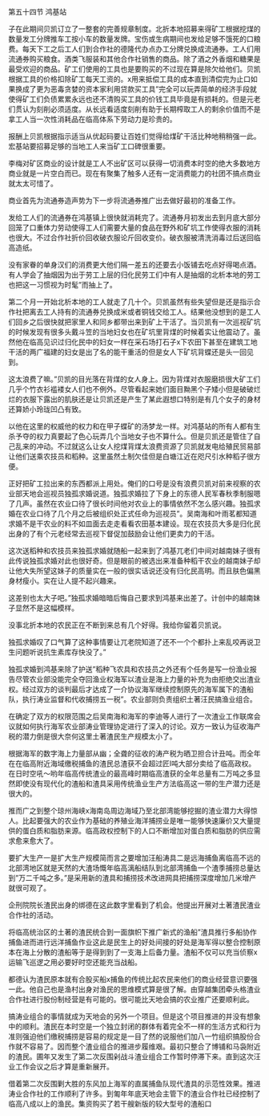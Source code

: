 

第五十四节 鸿基站

子在此期间贝凯订立了一整套的完善规章制度。北折本地招募来得矿工根据挖煤的数量发工分牌推车工按小车的数量发牌。宝伤或生病期间也发给足够不饿死的口粮费。每天下工之后工人们到合作社的德隆代办点办工分牌兑换成流通券。工人们用流通券购买粮食。酒类飞服装和其他合作社销售的商品。除了酒之外香烟和糖果是最受欢迎的商品。矿工们使用的工具也是要购买的不过现在算是除欠给他们。贝凯根据工具的价格扣除矿工每天工资的。x用来抵偿工具的成本直到清偿完为止口如果换成了更为恶毒贪婪的资本家利用贷款买工具”完全可以玩弄简单的经济手段就使得矿工们负债累累永远也还不清购买工具的价钱工具毕竟是有损耗的。但是元老们贯认为刻削必须适度。从长远看适度刻削有助于长期榨取工人的剩余价值而不是拿工人当一次性消耗品在临高体系下劳动力是珍贵的。

报酬上贝凯根据指示适当从优起码要让百姓们觉得给煤矿干活比种地稍稍强一此。宏基站要招募足够的当地工人来当矿工口碑很重要。

李梅对矿区商业的设计就是工人不出矿区可以获得一切消费本时空的绝大多数地方商业就是一片空白而已。现在有聚集了触多人还有一定消费能力的社团不搞点商业就太太可惜了。

商业首先为流通券造声势为下一步将流通券推广出去做好最初的准备工作。

发给工人们的流通券在鸿基镇上很快就消耗完了。流通券月初发出去到月底大部分回笼了口重体力劳动使得工人们需要大量的食品在野外和矿坑工作使得衣服的消耗也很大。不过合作社折价回收破衣服论斤回收变价。破衣服被清洗消毒过后送回临高造纸。

没有家眷的单身汉们的消费更大他们隔一差五的还要去小饭铺去吃点好得喝点酒。有人学会了抽烟因为出于劳工上层的归化民劳工们中有人是抽烟的北析本地的劳工也把这一习惯视为时髦”而抽上了。

第二个月一开始北析本地的工人就走了几十个。贝凯虽然有些失望但是还是指示合作社把离去工人持有的流通券兑换成米或者铜钱交给工人。结果他没想到的是工人们回乡之后很快就把家里人和同乡都带出来到矿上干活了。当贝凯有一次巡视矿坑的时候发现有很多头戴斗笠的当地妇女也在矿坑里背煤的时候着实让他震动了。虽然他在临高见识过归化民中的妇女一样在采石场打石子x下农田下甚至在建筑工地干活的两广福建的妇女是出了名的能干重活的但是女人下矿坑背蝶还是头一回见到。

这太浪费了嘛。”贝凯的目光落在背煤的女人身上。因为背煤对衣服磨损很大矿工们几乎个竹衣衫褴褛女人们也不例外。尽管看起来她们面目黝黑个子矮小但是破破烂烂的衣服下露出的肌肤还是让贝凯还是产生了某此遐想口特别是有几个女子的身材还算娇小玲珑凹凸有致。

以他在这里的权威他的权力和在甲子蝶矿的汤梦龙一样。对鸿基站的所有人都有生杀予夺的权力真要起了色心玩弄几个当地女子也不算什么。但是贝凯还是管住了自己乱来的冲动。不过就这么让女人挖煤背煤太浪费资源了贝凯就发电给殖民贸易部让他们送乘农技员和稻种。这里虽然土制欠佳但是白塘江近在咫尺引水种稻子很方便。

正好把矿工拉出来的东西都派上用处。俺们的口号是没有浪费贝凯对前来视察的农业部天地会巡视员独孤求婚说道。独孤求婚拉了下身上的东德人民军春秋季制服嗯了几声。虽然在农业口待了很长时间他对农业上的事情依然不怎么感兴趣。独孤求婚在农业口待了几个月之后被组织处正式任命为巡视员”。吴南海和叶雨茗都知道求婚不是干农业的料不如皿面去走走看看农田基本建设。现在农技员大多是归化民出身的了有个元老经常去巡视下督促加鼓励会让他们更卖力的干活。

这次送稻种和农技员来独孤求婚就随船一起来到了鸿基兀老们中间对越南妹子很有此传说独孤求婚对此也很好奇。但是眼前的被选出来准备种稻干农业的越南妹子却让他大失所望这妹子的质量实在一般的很实话说还没有归化民高明。而且肤色偏黑身材瘦小。实在让人提不起兴趣来。

这差别也太大子吧。”独孤求婚暗暗后悔自己要求到鸿基来出差了。计创中的越南妹子显然不是这幅模样。

没事北折本地的农民正在不断到来总有几个好得。我给你留着贝凯说。

独孤求婚叹了口气算了这种事情要让兀老院知道了还不一个个都扑上来乱咬再说卫生问题听说抗生素库存快没了。”

独孤求婚到鸿基来除了护送”稻种飞农具和农技员之外还有个任务是写一份渔业报告尽管农业部没能完全夺回渔业权海军以渣业是海上力量的补充为由拒绝交出渣业权。经过双方的谈判最后才达成了一介协议海军继续控制原先的海军属下的渣船队，执行涛业监督和代收捕捞五一税”。农业部则负责组织土著汪民搞渔业组合。

在确定了双方的权限范围之后吴南海和海军的李迪等人进行了一次渣业工作联席会议就如何执行海军农业部涛业管理协定进行了深入的讨论。双方一致认为征收海产税的潜力倒是很大奈何这里土著渣民生产规模太小了。

根据海军的数字海上力量部从幽；全聋的征收的涛产税为晒卫担合计丑吨。而全年在在临高附近海域缴税捕鱼的渣民总渣获不会超过匠I吨大部分卖给了临高政权。在日时空吼～哟年临高传统渣业的最高峰时期临高渣获的全年总量有二万吨之多显然即使没有现代化的渣船和渣具采用传统渔业生产方法临高这一带的生产潜力还是很大的。

推而广之到整个琼州海峡x海南岛周边海域乃至北部湾能够挖掘的渣业潜力大得惊人。比起要强大的农业作为基础的养殖业海洋捕捞业是唯一能够快速廉价又大量提供的蛋白质和脂肪来源。临高政权控制下的人口不断增加对蛋白质和脂肪的供应需求愈来愈大了。

要扩大生产一是扩大生产规模简而言之要增加汪船涛具二是远海捕鱼离临高不远的北部湾地区就是天然的大渣场慨年临高漓船结队到北部湾捕鱼一个渣季捕捞总量达到”万二千吨之多。”是采用新的渣具和捕捞技术改进网具把捕捞深度增加几米增产就很可观了。

企刑院院长渣民出身的绑德在这此数字里看到了机会。他提出开展对土著渣民渣业合作社的活动。

将临高统治区的土著的渣民统合到一面旗帜下推广新式的渔船”渣具推行多船协作捕鱼进而进行远洋捕鱼作业这此是民生上的好处间接的好处是海军得以整合控制原本在海上分散的渣船等于是得到到了一支海上后备力量。渣船不仅可以充当侦察x运输飞巡逻之用必要好时空还能充当战船。

都德认为渣民原本就有合股买船x捕鱼的传统比起农民来他们的商业经营意识要强一此。他自己也是渔村出身对渔民的思维模式算是很了解。由穿越集团牵头格渣业合作社进行股份制经营是有可能的。很可能比天地会搞的农业推广还要顺利此。

搞涛业组合的事情就成为天地会的另外一个项目。但是这个项目推进的并没有想象中的顺利。渣民在本时空是一个独立封闭的群体有着完全不一样的生活方式和行为准则强迫他们缴税捕捞是容易的规定是一目了然的说服他们加八一竹组织搞股份合作就不容易了。因而整个渣业组合的推进步履维艰。最初只整合了博铺和马袅附近的渣民。圃年又发生了第二次反围剁战斗渣业组合工作暂时停滞下来。直到这次汪业工作会议之后才算是重新展开。

借着第二次反围剿大胜的东风加上海军的直属捕鱼队现代渣具的示范性效果。推进涛业合作社的工作顺利了许多。到匍年年底天地会主管下的渣业合作社已经控制了临高八成以上的渔民。集资购买了若干艘新版的较大型号的渣船口

